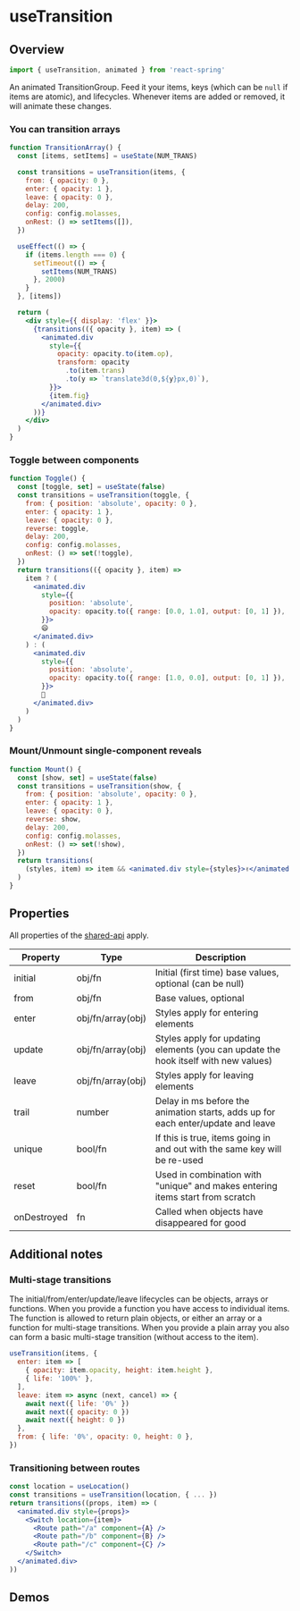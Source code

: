 

# useTransition

## Overview

```js
import { useTransition, animated } from 'react-spring'
```

An animated TransitionGroup. Feed it your items, keys (which can be `null` if items are atomic), and lifecycles. Whenever items are added or removed, it will animate these changes.

### You can transition arrays

```jsx render=true edit=true
function TransitionArray() {
  const [items, setItems] = useState(NUM_TRANS)

  const transitions = useTransition(items, {
    from: { opacity: 0 },
    enter: { opacity: 1 },
    leave: { opacity: 0 },
    delay: 200,
    config: config.molasses,
    onRest: () => setItems([]),
  })

  useEffect(() => {
    if (items.length === 0) {
      setTimeout(() => {
        setItems(NUM_TRANS)
      }, 2000)
    }
  }, [items])

  return (
    <div style={{ display: 'flex' }}>
      {transitions(({ opacity }, item) => (
        <animated.div
          style={{
            opacity: opacity.to(item.op),
            transform: opacity
              .to(item.trans)
              .to(y => `translate3d(0,${y}px,0)`),
          }}>
          {item.fig}
        </animated.div>
      ))}
    </div>
  )
}
```

### Toggle between components

```jsx render=true edit=true
function Toggle() {
  const [toggle, set] = useState(false)
  const transitions = useTransition(toggle, {
    from: { position: 'absolute', opacity: 0 },
    enter: { opacity: 1 },
    leave: { opacity: 0 },
    reverse: toggle,
    delay: 200,
    config: config.molasses,
    onRest: () => set(!toggle),
  })
  return transitions(({ opacity }, item) =>
    item ? (
      <animated.div
        style={{
          position: 'absolute',
          opacity: opacity.to({ range: [0.0, 1.0], output: [0, 1] }),
        }}>
        😄
      </animated.div>
    ) : (
      <animated.div
        style={{
          position: 'absolute',
          opacity: opacity.to({ range: [1.0, 0.0], output: [0, 1] }),
        }}>
        🤪
      </animated.div>
    )
  )
}
```

### Mount/Unmount single-component reveals

```jsx render=true edit=true
function Mount() {
  const [show, set] = useState(false)
  const transitions = useTransition(show, {
    from: { position: 'absolute', opacity: 0 },
    enter: { opacity: 1 },
    leave: { opacity: 0 },
    reverse: show,
    delay: 200,
    config: config.molasses,
    onRest: () => set(!show),
  })
  return transitions(
    (styles, item) => item && <animated.div style={styles}>✌️</animated.div>
  )
}
```

## Properties

All properties of the [shared-api](/common/props) apply.

| Property    | Type              | Description                                                                         |
| ----------- | ----------------- | ----------------------------------------------------------------------------------- |
| initial     | obj/fn            | Initial (first time) base values, optional (can be null)                            |
| from        | obj/fn            | Base values, optional                                                               |
| enter       | obj/fn/array(obj) | Styles apply for entering elements                                                  |
| update      | obj/fn/array(obj) | Styles apply for updating elements (you can update the hook itself with new values) |
| leave       | obj/fn/array(obj) | Styles apply for leaving elements                                                   |
| trail       | number            | Delay in ms before the animation starts, adds up for each enter/update and leave    |
| unique      | bool/fn           | If this is true, items going in and out with the same key will be re-used           |
| reset       | bool/fn           | Used in combination with "unique" and makes entering items start from scratch       |
| onDestroyed | fn                | Called when objects have disappeared for good                                       |

## Additional notes

### Multi-stage transitions

The initial/from/enter/update/leave lifecycles can be objects, arrays or functions. When you provide a function you have access to individual items. The function is allowed to return plain objects, or either an array or a function for multi-stage transitions. When you provide a plain array you also can form a basic multi-stage transition (without access to the item).

```jsx
useTransition(items, {
  enter: item => [
    { opacity: item.opacity, height: item.height },
    { life: '100%' },
  ],
  leave: item => async (next, cancel) => {
    await next({ life: '0%' })
    await next({ opacity: 0 })
    await next({ height: 0 })
  },
  from: { life: '0%', opacity: 0, height: 0 },
})
```

### Transitioning between routes

```jsx
const location = useLocation()
const transitions = useTransition(location, { ... })
return transitions((props, item) => (
  <animated.div style={props}>
    <Switch location={item}>
      <Route path="/a" component={A} />
      <Route path="/b" component={B} />
      <Route path="/c" component={C} />
    </Switch>
  </animated.div>
))
```

## Demos

<DemoGrid>
  <Demo title="Image Fade">
    <ImageFadeDemo />
  </Demo>
  <Demo title="List Reordering">
    <ListReorderingDemo />
  </Demo>
  <Demo title="Masonry">
    <MasonryDemo />
  </Demo>
  <Demo title="Multistage Transition">
    <MultistageTransitionDemo />
  </Demo>
  <Demo title="Notification Hub">
    <NotificationHubDemo />
  </Demo>
  <Demo title="Simple Transition">
    <SimpleTransitionDemo />
  </Demo>
</DemoGrid>
